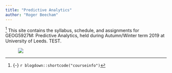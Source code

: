 ```yaml
---
title: "Predictive Analytics"
author: "Roger Beecham"
---
```


^[{-} `r blogdown::shortcode("courseinfo")`] <span class="newthought">This site contains</span> the syllabus, schedule, and assignments for GEOG5927M: Predictive Analytics, held during Autumn/Winter term 2019 at University of Leeds. TEST.


<figure>
[![](/images/geog5927m.png)](/images/geog5927m.png)
</figure>

